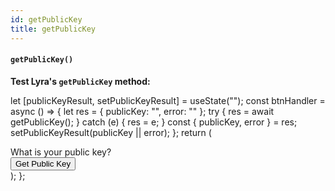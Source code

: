 ```yaml
---
id: getPublicKey
title: getPublicKey
---
```


#### `getPublicKey()`

<strong>Test Lyra's `getPublicKey` method:</strong>


  let [publicKeyResult, setPublicKeyResult] = useState("");
  const btnHandler = async () => {
    let res = { publicKey: "", error: "" };
    try {
      res = await getPublicKey();
    } catch (e) {
      res = e;
    }
    const { publicKey, error } = res;
    setPublicKeyResult(publicKey || error);
  };
  return (
    <div>
      <div>
        What is your public key?
        <PlaygroundInput readOnly value={publicKeyResult} />
      </div>
      <button type="button" onClick={btnHandler}>
        Get Public Key
      </button>
    </div>
  );
};

<GetPublicKeyTest />
